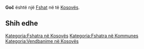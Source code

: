 {{Fshat në Kosovës
 | Emri                = Goč
| srp_N_name = Goč
| srp_N_FULL_NAME_RO = Goč
| srp_N_FULL_NAME_ND_RO = Goc
| srp_N_SORT_NAME_RG = GOC
| srp_N_FULL_NAME_RG = Goč
| srp_N_FULL_NAME_ND_RG = Goc
| srp_NS_name = Гоч
| srp_NS_FULL_NAME_RO = Гоч
| srp_NS_FULL_NAME_ND_RO = Гоч
| srp_NS_SORT_NAME_RG = ГОЧ
| srp_NS_FULL_NAME_RG = Гоч
| srp_NS_FULL_NAME_ND_RG = Гоч
| srp_V_name = Goč Mala
| srp_V_FULL_NAME_RO = Goč Mala
| srp_V_FULL_NAME_ND_RO = Goc Mala
| srp_V_SORT_NAME_RG = GOCMALA
| srp_V_FULL_NAME_RG = Goč Mala
| srp_V_FULL_NAME_ND_RG = Goc Mala
| srp_VS_name = Гоч Мала
| srp_VS_FULL_NAME_RO = Гоч Мала
| srp_VS_FULL_NAME_ND_RO = Гоч Мала
| srp_VS_SORT_NAME_RG = ГОЧМАЛА
| srp_VS_FULL_NAME_RG = Гоч Мала
| srp_VS_FULL_NAME_ND_RG = Гоч Мала

 | Emri (Rasa dhanore) = 
 | Figura              = 
 | Shteti              = Kosovo
 | Komuna              = 
 | Kodi postar         = 
 | Sipërfaqja          = 

 | Popullsia           = 

 | Regj. i popullsisë  = 
 | Dend. e popullsisë  = 
 | Faqja zyrtare       = 
 <!--- Koordinatat ----> 
 | Gjerësia            = 42.471389
 | Gjatësia            = 20.267222
 | Lartësia            = 
}}
'''Goč''' është një [[Fshat]] në [[]] të [[Kosovës]].

<!-- == Gjeografia == -->
<!-- == Historia == -->
<!-- == Demografia == -->
== Shih edhe ==
{{Komuna }}
{{Kosovo-Administrata-Cung}}

[[Kategoria:Fshatra në Kosovës]]
[[Kategoria:Fshatra në Kommunes ]]
[[Kategoria:Vendbanime në Kosovës]]